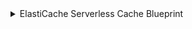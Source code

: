 <details>
<summary>ElastiCache Serverless Cache Blueprint</summary>

```json showLineNumbers
{
  "identifier": "elasticacheServerless",
  "description": "This blueprint represents an AWS ElastiCache Serverless Cache in our software catalog",
  "title": "ElastiCache Serverless Cache",
  "icon": "AWS",
  "schema": {
    "properties": {
      "link": {
        "type": "string",
        "format": "url",
        "title": "Link"
      },
      "engine": {
        "type": "string",
        "title": "Engine"
      },
      "engineVersion": {
        "type": "string",
        "title": "Full Engine Version"
      },
      "status": {
        "type": "string",
        "title": "Status"
      },
      "description": {
        "type": "string",
        "title": "Description"
      },
      "createTime": {
        "type": "string",
        "format": "date-time",
        "title": "Create Time"
      },
      "securityGroupIds": {
        "type": "array",
        "items": {
          "type": "string"
        },
        "title": "Security Group IDs"
      },
      "subnetIds": {
        "type": "array",
        "items": {
          "type": "string"
        },
        "title": "Subnet IDs"
      },
      "endpoint": {
        "type": "string",
        "title": "Endpoint"
      },
      "port": {
        "type": "number",
        "title": "Port"
      },
      "readerEndpoint": {
        "type": "string",
        "title": "Reader Endpoint"
      },
      "readerPort": {
        "type": "number",
        "title": "Reader Port"
      },
      "dailySnapshotTime": {
        "type": "string",
        "title": "Daily Snapshot Time"
      },
      "snapshotRetentionLimit": {
        "type": "number",
        "title": "Snapshot Retention Limit"
      },
      "serverlessCacheName": {
        "type": "string",
        "title": "Serverless Cache Name"
      },
      "arn": {
        "type": "string",
        "title": "ARN"
      },
      "kind": {
        "type": "string",
        "title": "Kind"
      },
      "region": {
        "type": "string",
        "title": "Region"
      }
    },
    "required": []
  },
  "mirrorProperties": {},
  "calculationProperties": {},
  "aggregationProperties": {},
  "relations": {
    "account": {
      "title": "Account",
      "target": "awsAccount",
      "required": true,
      "many": false
    }
  }
}
```

</details>
